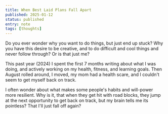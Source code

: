 ```yaml
---
title: When Best Laid Plans Fall Apart
published: 2025-01-12
status: published
entry: note
tags: [thoughts]
---
```


Do you ever wonder why you want to do things, but just end up stuck? Why you have this desire to be creative, and to do difficult and cool things
and never follow through? Or is that just me?

This past year (2024) I spent the first 7 months writing about what I was doing, and actively working on my health, fitness, and learning goals. Then
August rolled around, I moved, my mom had a health scare, and I couldn't seem to get myself back on track.

I often wonder about what makes some people's habits and will-power more resilient. Why is it, that when they get hit with road blocks, they jump at the
next opportunity to get back on track, but my brain tells me its pointless? That I'll just fall off again?
